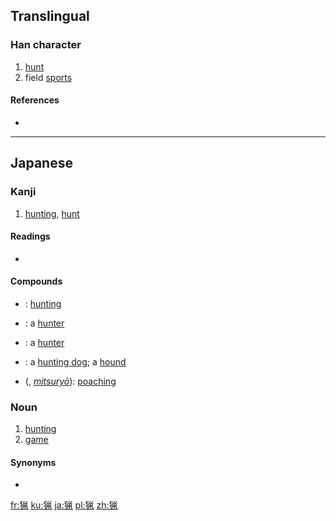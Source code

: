 {{also|獵}}
==Translingual==

===Han character===
{{Han char|rn=94|rad=犬|as=08|sn=11|four=|canj=大竹火竹弓 (KHFHN)}}

# [[hunt]]
# field [[sport]]s

====References====
* {{Han ref|kx=0714.051|dkj=20512|dj=1126.050|hdz=21354.141|uh=731F|ud=29471}}

----

==Japanese==

===Kanji===
{{ja-kanji|grade=c|rs=犬08}}

# [[hunting]], [[hunt]]

====Readings====
* {{ja-readings|on=[[りょう]] (ryō)|kun=[[かり|か-り]] (ka-ri), [[かる|か-る]] (ka-ru)}}

====Compounds====
{{der-top|Compounds}}
* {{l|ja|狩猟|tr=[[しゅりょう]], ''[[shuryō]]''}}: [[hunting]]
* {{l|ja|猟者|tr=[[りょうしゃ]], ''[[ryōsha]]''}}: a [[hunter]]
{{der-mid}}
* {{l|ja|猟師|tr=[[りょうし]], ''[[ryōshi]]''}}: a [[hunter]]
* {{l|ja|猟犬|tr=[[りょうけん]], ''[[ryōken]]''}}: a [[hunting dog]]; a [[hound]]
* {{l|ja|密猟}} ({{l|ja|みつりょう}}, ''[[mitsuryō]]''): [[poaching]]
{{bottom}}

===Noun===
{{ja-noun|k|hira=りょう|rom=ryō|kyu=獵}}

# [[hunting]]
# [[game]] {{qualifier|animals that one hunts}}

====Synonyms====
* {{l|ja|狩}}

[[fr:猟]]
[[ku:猟]]
[[ja:猟]]
[[pl:猟]]
[[zh:猟]]